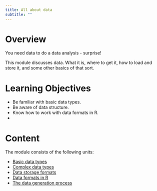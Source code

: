 ```yaml
---
title: All about data 
subtitle: ""
---
```



# Overview
You need data to do a data analysis - surprise! 

This module discusses data. What it is, where to get it, how to load and store it, and some other basics of that sort.

# Learning Objectives

* Be familiar with basic data types.
* Be aware of data structure.
* Know how to work with data formats in R.
* 

# Content

The module consists of the following units:

* [Basic data types](./data-types-basic/data-types-basic.qmd)
* [Complex data types](./data-types-complex/data-types-complex.qmd)
* [Data storage formats](./data-storage-formats/data-storage-formats.qmd)
* [Data formats in R](./data-formats-r/data-formats-r.qmd)
* [The data generation process](./data-generation-process/data-generation-process.qmd)


<!-- * [Data formats in Julia](./data-formats-julia/data-formats-julia.qmd) -->

